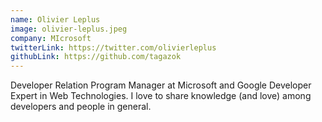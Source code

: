 ```yaml
---
name: Olivier Leplus
image: olivier-leplus.jpeg
company: MIcrosoft
twitterLink: https://twitter.com/olivierleplus
githubLink: https://github.com/tagazok
---
```


Developer Relation Program Manager at Microsoft and Google Developer Expert in Web Technologies. I love to share knowledge (and love) among developers and people in general.